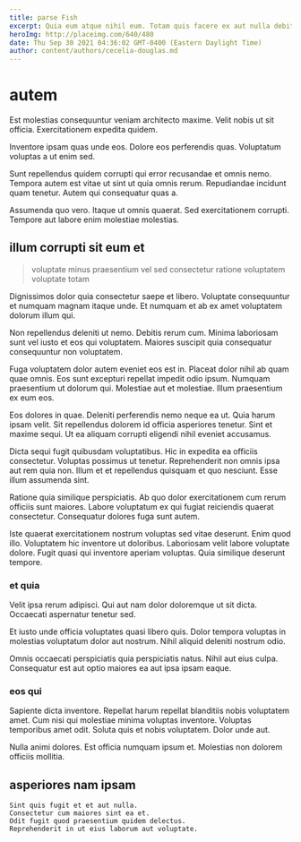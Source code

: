 ```yaml
---
title: parse Fish
excerpt: Quia eum atque nihil eum. Totam quis facere ex aut nulla debitis est voluptas eius. Vero eum nulla est.
heroImg: http://placeimg.com/640/480
date: Thu Sep 30 2021 04:36:02 GMT-0400 (Eastern Daylight Time)
author: content/authors/cecelia-douglas.md
---
```

# autem

Est molestias consequuntur veniam architecto maxime. Velit nobis ut sit officia. Exercitationem expedita quidem.
  
Inventore ipsam quas unde eos. Dolore eos perferendis quas. Voluptatum voluptas a ut enim sed.
  
Sunt repellendus quidem corrupti qui error recusandae et omnis nemo. Tempora autem est vitae ut sint ut quia omnis rerum. Repudiandae incidunt quam tenetur. Autem qui consequatur quas a.
  
Assumenda quo vero. Itaque ut omnis quaerat. Sed exercitationem corrupti. Tempore aut labore enim molestiae molestias.

## illum corrupti sit eum et

> voluptate minus praesentium vel sed consectetur ratione voluptatem voluptate totam

Dignissimos dolor quia consectetur saepe et libero. Voluptate consequuntur et numquam magnam itaque unde. Et numquam et ab ex amet voluptatem dolorum illum qui.
  
Non repellendus deleniti ut nemo. Debitis rerum cum. Minima laboriosam sunt vel iusto et eos qui voluptatem. Maiores suscipit quia consequatur consequuntur non voluptatem.
  
Fuga voluptatem dolor autem eveniet eos est in. Placeat dolor nihil ab quam quae omnis. Eos sunt excepturi repellat impedit odio ipsum. Numquam praesentium ut dolorum qui. Molestiae aut et molestiae. Illum praesentium ex eum eos.
  
Eos dolores in quae. Deleniti perferendis nemo neque ea ut. Quia harum ipsam velit. Sit repellendus dolorem id officia asperiores tenetur. Sint et maxime sequi. Ut ea aliquam corrupti eligendi nihil eveniet accusamus.
  
Dicta sequi fugit quibusdam voluptatibus. Hic in expedita ea officiis consectetur. Voluptas possimus ut tenetur. Reprehenderit non omnis ipsa aut rem quia non. Illum et et repellendus quisquam et quo nesciunt. Esse illum assumenda sint.
  
Ratione quia similique perspiciatis. Ab quo dolor exercitationem cum rerum officiis sunt maiores. Labore voluptatum ex qui fugiat reiciendis quaerat consectetur. Consequatur dolores fuga sunt autem.
  
Iste quaerat exercitationem nostrum voluptas sed vitae deserunt. Enim quod illo. Voluptatem hic inventore ut doloribus. Laboriosam velit labore voluptate dolore. Fugit quasi qui inventore aperiam voluptas. Quia similique deserunt tempore.

### et quia

Velit ipsa rerum adipisci. Qui aut nam dolor doloremque ut sit dicta. Occaecati aspernatur tenetur sed.
  
Et iusto unde officia voluptates quasi libero quis. Dolor tempora voluptas in molestias voluptatum dolor aut nostrum. Nihil aliquid deleniti nostrum odio.
  
Omnis occaecati perspiciatis quia perspiciatis natus. Nihil aut eius culpa. Consequatur est aut optio maiores ea aut ipsa ipsam eaque.

### eos qui

Sapiente dicta inventore. Repellat harum repellat blanditiis nobis voluptatem amet. Cum nisi qui molestiae minima voluptas inventore. Voluptas temporibus amet odit. Soluta quis et nobis voluptatem. Dolor unde aut.
  
Nulla animi dolores. Est officia numquam ipsum et. Molestias non dolorem officiis mollitia.

## asperiores nam ipsam

```text
Sint quis fugit et et aut nulla.
Consectetur cum maiores sint ea et.
Odit fugit quod praesentium quidem delectus.
Reprehenderit in ut eius laborum aut voluptate.
```

